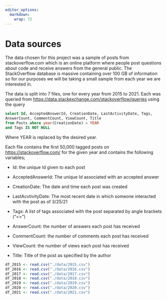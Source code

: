 ```yaml
---
editor_options: 
  markdown: 
    wrap: 72
---
```


# Data sources

The data chosen for this project was a sample of posts from stackoverflow.com which is an online platform where people post questions about code and receive answers from the general public. The StackOverflow database is massive containing over 100 GB of information so for our purposes we will be taking a small sample from each year we are interested in. 

The data is split into 7 files, one for every year from 2015 to 2021.
Each was queried from
<https://data.stackexchange.com/stackoverflow/queries> using the query

```sql
select Id, AcceptedAnswerId, CreationDate, LastActivityDate, Tags,
AnswerCount, CommentCount, ViewCount, Title 
from Posts where year(CreationDate) = YEAR 
and Tags IS NOT NULL
```

Where YEAR is replaced by the desired year.

Each file contains the first 50,000 tagged posts on
<https://stackoverflow.com/> for the given year and contains the
following variables;

-   Id: the unique Id given to each post

-   AcceptedAnswerId: The unique Id associated with an accepted answer

-   CreationDate: The date and time each post was created

-   LastAcvtivityDate: The most recent date in which someone interacted
    with the post as of 3/25/21

-   Tags: A list of tags associated with the post separated by angle
    brackets ("\<\>")

-   AnswerCount: the number of answers each post has received

-   CommentCount: the number of comments each post has received

-   ViewCount: the number of views each post has received

-   Title: Title of the post as specified by the author

```r
df_2015 <- read.csv("./data/2015.csv")
df_2016 <- read.csv("./data/2016.csv")
df_2017 <- read.csv("./data/2017.csv")
df_2018 <- read.csv("./data/2018.csv")
df_2019 <- read.csv("./data/2019.csv")
df_2020 <- read.csv("./data/2020.csv")
df_2021 <- read.csv("./data/2021.csv")
```
